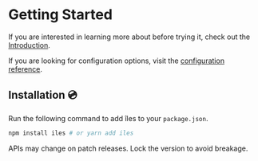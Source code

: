 [introduction]: /guide/introduction
[configuration reference]: /config

# Getting Started

If you are interested in learning more about <Iles/> before trying it, check out the [Introduction].

If you are looking for configuration options, visit the [configuration reference].

## Installation 💿

Run the following command to add îles to your `package.json`.

```bash
npm install iles # or yarn add iles
```

<Tip title="Project Status: Alpha" warn>
APIs may change on patch releases. Lock the version to avoid breakage.
</Tip>
